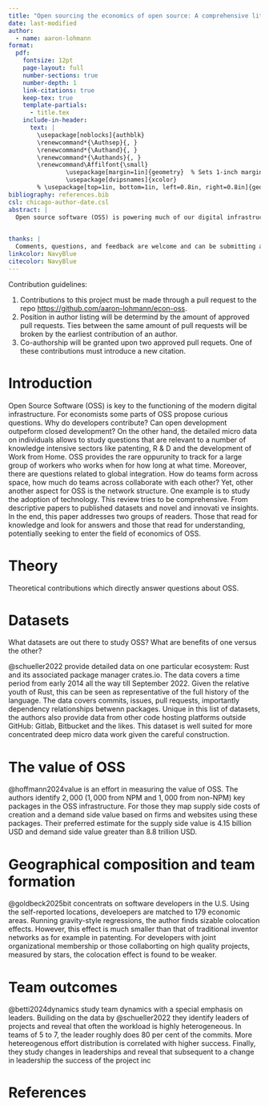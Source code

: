 ```yaml
---
title: "Open sourcing the economics of open source: A comprehensive literature review"
date: last-modified
author:
  - name: aaron-lohmann
format:
  pdf:
    fontsize: 12pt
    page-layout: full
    number-sections: true
    number-depth: 1
    link-citations: true
    keep-tex: true
    template-partials: 
      - title.tex
    include-in-header:
      text: |
        \usepackage[noblocks]{authblk}
        \renewcommand*{\Authsep}{, }
        \renewcommand*{\Authand}{, }
        \renewcommand*{\Authands}{, }
        \renewcommand\Affilfont{\small}  
                \usepackage[margin=1in]{geometry}  % Sets 1-inch margins
                \usepackage[dvipsnames]{xcolor}
        % \usepackage[top=1in, bottom=1in, left=0.8in, right=0.8in]{geometry}
bibliography: references.bib
csl: chicago-author-date.csl
abstract: |
  Open source software (OSS) is powering much of our digital infrastructure. From hosting websites, to working with databases and advancement of Machine Learning models. Recently, OSS has received increased attention from the economic discipline. Some work is motivated by the curious incentive structures, the econmic value created through OSS or the available and detailed micro-data. The goal for this project is to openly and publically craft a literature review which summarises our findings about OSS relating to economic ideas. Inspired by OSS itself, this project is open to contribution from anyone. Reward in the form of co-authorship is given according to contribution (see contribution guidelines).

  
thanks: |
  Comments, questions, and feedback are welcome and can be submitting as an issue to the repository [https://github.com/aaron-lohmann/econ-oss](https://github.com/aaron-lohmann/econ-oss/issues). Alternatively, to: \href{aaron.lohmann@uni-bielefeld.de}{aaron.lohmann@uni-bielefeld.de}.
linkcolor: NavyBlue
citecolor: NavyBlue
---
```


\begin{center}
\bf{Contributions welcome!}
\end{center}

Contribution guidelines: 

1. Contributions to this project must be made through a pull request to the repo [https://github.com/aaron-lohmann/econ-oss](https://github.com/aaron-lohmann/econ-oss).
2. Position in author listing will be determind by the amount of approved pull requests. Ties between the same amount of pull requests will be broken by the earliest contribution of an author.
3. Co-authorship will be granted upon two approved pull requets. One of these contributions must introduce a new citation.


\newpage


# Introduction {#sec-introduction}

Open Source Software (OSS) is key to the functioning of the modern digital infrastructure. For economists some parts of OSS propose curious questions. Why do developers contribute? Can open development outpeform closed development? On the other hand, the detailed micro data on individuals allows to study questions that are relevant to a number of knowledge intensive sectors like patenting, R \& D and the development of Work from Home. OSS provides the rare oppurunity to track for a large group of workers who works when for how long at what time. Moreover, there are questions related to global integration. How do teams form across space, how much do teams across collaborate with each other? Yet, other another aspect for OSS is the network structure. One example is to study the adoption of technology. This review tries to be comprehensive. From descriptive papers to published datasets and novel and innovati ve insights. In the end, this paper addresses two groups of readers. Those that read for knowledge and look for answers and those that read for understanding, potentially seeking to enter the field of economics of OSS. 


# Theory {#sec-theory}

Theoretical contributions which directly answer questions about OSS. 


# Datasets {#sec-datasets}

What datasets are out there to study OSS? What are benefits of one versus the other? 

@schueller2022 provide detailed data on one particular ecosystem: Rust and its associated package manager crates.io. The data covers a time period from early $2014$ all the way till September $2022$. Given the relative youth of Rust, this can be seen as representative of the full history of the language. The data covers commits, issues, pull requests, importantly dependency relationships betwenn packages. Unique in this list of datasets, the authors also provide data from other code hosting platforms outside GitHub: Gitlab, Bitbucket and the likes. This dataset is well suited for more concentrated deep micro data work given the careful construction. 


# The value of OSS {#sec-value}

@hoffmann2024value is an effort in measuring the value of OSS. The authors identify $2,000$ ($1,000$ from NPM and $1,000$ from non-NPM) key packages in the OSS infrastructure. For those they map supply side costs of creation and a demand side value based on firms and websites using these packages. Their preferred estimate for the supply side value is $4.15$ billion USD and demand side value greater than $8.8$ trillion USD.

# Geographical composition and team formation {#sec-teams}

@goldbeck2025bit concentrats on software developers in the U.S. Using the self-reported locations, develoepers are matched to 179 economic areas. Running gravity-style regressions, the author finds sizable colocation effects. However, this effect is much smaller than that of traditional inventor networks as for example in patenting. For developers with joint organizational membership or those collaborting on high quality projects, measured by stars, the colocation effect is found to be weaker.

# Team outcomes {#sec-outcomes}

@betti2024dynamics study team dynamics with a special emphasis on leaders. Builiding on the data by @schueller2022 they identify leaders of projects and reveal that often the workload is highly heterogeneous. In teams of $5$ to $7$, the leader roughly does $80$ per cent of the commits. More hetereogenous effort distribution is correlated with higher success. Finally, they study changes in leaderships and reveal that subsequent to a change in leadership the success of the project inc





# References {#sec-references}




::: {#refs}
:::


```{=tex}
\setcounter{section}{0}
\renewcommand{\thesection}{\Alph{section}}
```
```{=tex}
\setcounter{table}{0}
\renewcommand{\thetable}{A\arabic{table}}
```
```{=tex}
\setcounter{figure}{0}
\renewcommand{\thefigure}{A\arabic{figure}}
```

